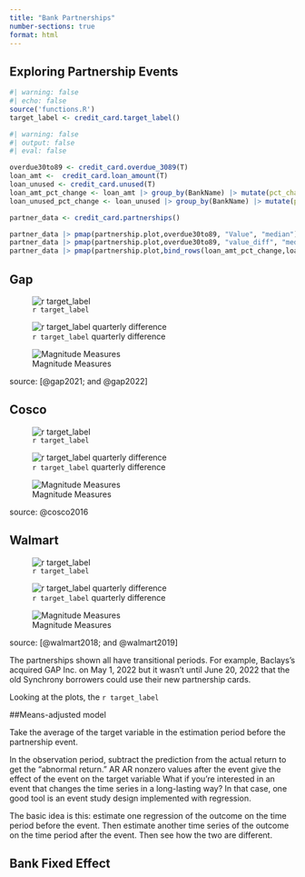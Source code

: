 ```yaml
---
title: "Bank Partnerships"
number-sections: true
format: html
---
```


## Exploring Partnership Events

```r
#| warning: false
#| echo: false
source('functions.R')
target_label <- credit_card.target_label()
``` 


```r
#| warning: false
#| output: false
#| eval: false

overdue30to89 <- credit_card.overdue_3089(T)
loan_amt <-  credit_card.loan_amount(T)
loan_unused <- credit_card.unused(T) 
loan_amt_pct_change <- loan_amt |> group_by(BankName) |> mutate(pct_change = value_diff/lag(Value) *100) 
loan_unused_pct_change <- loan_unused |> group_by(BankName) |> mutate(pct_change = value_diff/lag(Value) *100) 

partner_data <- credit_card.partnerships() 

partner_data |> pmap(partnership.plot,overdue30to89, "Value", "median")
partner_data |> pmap(partnership.plot,overdue30to89, "value_diff", "median")
partner_data |> pmap(partnership.plot,bind_rows(loan_amt_pct_change,loan_unused_pct_change), "pct_change", "median")

```


::: {#fig-3089days .panel-tabset}

## Gap

![`r target_label`](images/GAP_UBPRE524_Value_median_partnership.png){#fig-gap-val}

![`r target_label` quarterly difference](images/GAP_UBPRE524_value_diff_median_partnership.png){#fig-gap-diff}

![Magnitude Measures](images/GAP_UBPR3815_UBPRB538_pct_change_median_partnership.png){#fig-gap-mag}

source: [@gap2021; and @gap2022]

## Cosco

![`r target_label`](images/Cosco_UBPRE524_Value_median_partnership.png){#fig-cosco-val}

![`r target_label` quarterly difference](images/Cosco_UBPRE524_value_diff_median_partnership.png){#fig-cosco-diff}

![Magnitude Measures](images/Cosco_UBPR3815_UBPRB538_pct_change_median_partnership.png){#fig-cosco-mag}

source: @cosco2016


## Walmart
![`r target_label`](images/Walmart_UBPRE524_Value_median_partnership.png){#fig-walmart-val}

![`r target_label` quarterly difference](images/Walmart_UBPRE524_value_diff_median_partnership.png){#fig-cosco-diff}

![Magnitude Measures](images/Walmart_UBPR3815_UBPRB538_pct_change_median_partnership.png){#fig-walmart-mag}


source: [@walmart2018; and @walmart2019]
:::

The partnerships shown all have transitional periods. For example, Baclays's acquired GAP Inc. on May 1, 2022 but it wasn't until June 20, 2022 that the old Synchrony borrowers could use their new partnership cards.

Looking at the plots, the `r target_label`  


##Means-adjusted model

Take the average of the target variable in the estimation period before the partnership event.

In the observation period, subtract the prediction from the actual return to get the “abnormal return.” AR
AR nonzero 
 values after the event give the effect of the event on the target variable
What if you’re interested in an event that changes the time series in a long-lasting way? In that case, one good tool is an event study design implemented with regression.

The basic idea is this: estimate one regression of the outcome on the time period before the event. Then estimate another time series of the outcome on the time period after the event. Then see how the two are different.

## Bank Fixed Effect

